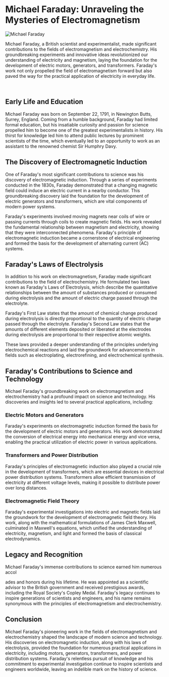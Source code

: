 
# Michael Faraday: Unraveling the Mysteries of Electromagnetism

<Image
  src={faraday_img}
  alt="Michael Faraday"
  className="float-left mr-4 mb-4 w-1/2 rounded-md"
  width={500}
  height={500}
/>

Michael Faraday, a British scientist and experimentalist, made significant contributions to the fields of electromagnetism and electrochemistry. His groundbreaking experiments and innovative ideas revolutionized our understanding of electricity and magnetism, laying the foundation for the development of electric motors, generators, and transformers. Faraday's work not only propelled the field of electromagnetism forward but also paved the way for the practical application of electricity in everyday life.

<br className="clear-both" />

## Early Life and Education

Michael Faraday was born on September 22, 1791, in Newington Butts, Surrey, England. Coming from a humble background, Faraday had limited formal education, but his insatiable curiosity and passion for science propelled him to become one of the greatest experimentalists in history. His thirst for knowledge led him to attend public lectures by prominent scientists of the time, which eventually led to an opportunity to work as an assistant to the renowned chemist Sir Humphry Davy.

## The Discovery of Electromagnetic Induction

One of Faraday's most significant contributions to science was his discovery of electromagnetic induction. Through a series of experiments conducted in the 1830s, Faraday demonstrated that a changing magnetic field could induce an electric current in a nearby conductor. This groundbreaking discovery laid the foundation for the development of electric generators and transformers, which are vital components of modern power systems.

Faraday's experiments involved moving magnets near coils of wire or passing currents through coils to create magnetic fields. His work revealed the fundamental relationship between magnetism and electricity, showing that they were interconnected phenomena. Faraday's principle of electromagnetic induction became a cornerstone of electrical engineering and formed the basis for the development of alternating current (AC) systems.

## Faraday's Laws of Electrolysis

In addition to his work on electromagnetism, Faraday made significant contributions to the field of electrochemistry. He formulated two laws known as Faraday's Laws of Electrolysis, which describe the quantitative relationships between the amount of substances produced or consumed during electrolysis and the amount of electric charge passed through the electrolyte.

Faraday's First Law states that the amount of chemical change produced during electrolysis is directly proportional to the quantity of electric charge passed through the electrolyte. Faraday's Second Law states that the amounts of different elements deposited or liberated at the electrodes during electrolysis are proportional to their respective atomic weights.

These laws provided a deeper understanding of the principles underlying electrochemical reactions and laid the groundwork for advancements in fields such as electroplating, electrorefining, and electrochemical synthesis.

## Faraday's Contributions to Science and Technology

Michael Faraday's groundbreaking work on electromagnetism and electrochemistry had a profound impact on science and technology. His discoveries and insights led to several practical applications, including:

### Electric Motors and Generators

Faraday's experiments on electromagnetic induction formed the basis for the development of electric motors and generators. His work demonstrated the conversion of electrical energy into mechanical energy and vice versa, enabling the practical utilization of electric power in various applications.

### Transformers and Power Distribution

Faraday's principles of electromagnetic induction also played a crucial role in the development of transformers, which are essential devices in electrical power distribution systems. Transformers allow efficient transmission of electricity at different voltage levels, making it possible to distribute power over long distances.

### Electromagnetic Field Theory

Faraday's experimental investigations into electric and magnetic fields laid the groundwork for the development of electromagnetic field theory. His work, along with the mathematical formulations of James Clerk Maxwell, culminated in Maxwell's equations, which unified the understanding of electricity, magnetism, and light and formed the basis of classical electrodynamics.

## Legacy and Recognition

Michael Faraday's immense contributions to science earned him numerous accol

ades and honors during his lifetime. He was appointed as a scientific advisor to the British government and received prestigious awards, including the Royal Society's Copley Medal. Faraday's legacy continues to inspire generations of scientists and engineers, and his name remains synonymous with the principles of electromagnetism and electrochemistry.

## Conclusion

Michael Faraday's pioneering work in the fields of electromagnetism and electrochemistry shaped the landscape of modern science and technology. His discoveries on electromagnetic induction, along with his laws of electrolysis, provided the foundation for numerous practical applications in electricity, including motors, generators, transformers, and power distribution systems. Faraday's relentless pursuit of knowledge and his commitment to experimental investigation continue to inspire scientists and engineers worldwide, leaving an indelible mark on the history of science.
